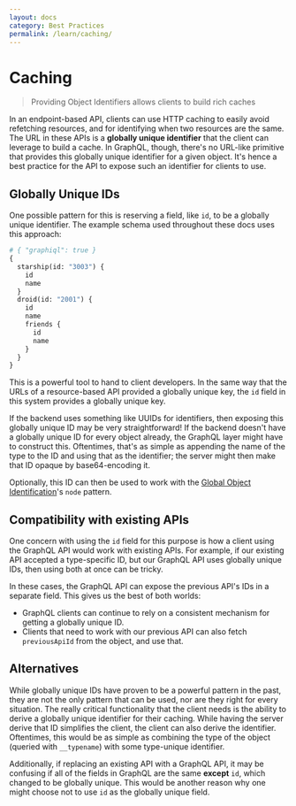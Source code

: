 ```yaml
---
layout: docs
category: Best Practices
permalink: /learn/caching/
---
```


# Caching

> Providing Object Identifiers allows clients to build rich caches

In an endpoint-based API, clients can use HTTP caching to easily avoid refetching resources, and for identifying when two resources are the same. The URL in these APIs is a **globally unique identifier** that the client can leverage to build a cache. In GraphQL, though, there's no URL-like primitive that provides this globally unique identifier for a given object. It's hence a best practice for the API to expose such an identifier for clients to use.

## Globally Unique IDs

One possible pattern for this is reserving a field, like `id`, to be a globally unique identifier. The example schema used throughout these docs uses this approach:

```graphql
# { "graphiql": true }
{
  starship(id: "3003") {
    id
    name
  }
  droid(id: "2001") {
    id
    name
    friends {
      id
      name
    }
  }
}
```

This is a powerful tool to hand to client developers. In the same way that the URLs of a resource-based API provided a globally unique key, the `id` field in this system provides a globally unique key.

If the backend uses something like UUIDs for identifiers, then exposing this globally unique ID may be very straightforward! If the backend doesn't have a globally unique ID for every object already, the GraphQL layer might have to construct this. Oftentimes, that's as simple as appending the name of the type to the ID and using that as the identifier; the server might then make that ID opaque by base64-encoding it.

Optionally, this ID can then be used to work with the [Global Object Identification](/learn/global-object-identification)'s `node` pattern.

## Compatibility with existing APIs

One concern with using the `id` field for this purpose is how a client using the GraphQL API would work with existing APIs. For example, if our existing API accepted a type-specific ID, but our GraphQL API uses globally unique IDs, then using both at once can be tricky.

In these cases, the GraphQL API can expose the previous API's IDs in a separate field. This gives us the best of both worlds:

- GraphQL clients can continue to rely on a consistent mechanism for getting a globally unique ID.
- Clients that need to work with our previous API can also fetch `previousApiId` from the object, and use that.

## Alternatives

While globally unique IDs have proven to be a powerful pattern in the past, they are not the only pattern that can be used, nor are they right for every situation. The really critical functionality that the client needs is the ability to derive a globally unique identifier for their caching. While having the server derive that ID simplifies the client, the client can also derive the identifier. Oftentimes, this would be as simple as combining the type of the object (queried with `__typename`) with some type-unique identifier.

Additionally, if replacing an existing API with a GraphQL API, it may be confusing if all of the fields in GraphQL are the same **except** `id`, which changed to be globally unique. This would be another reason why one might choose not to use `id` as the globally unique field.
